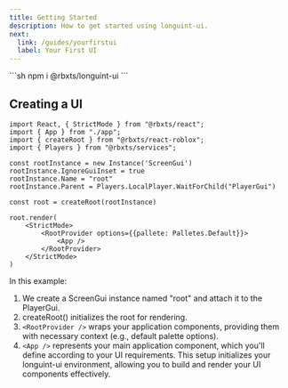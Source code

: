 ```yaml
---
title: Getting Started
description: How to get started using longuint-ui.
next:
  link: /guides/yourfirstui
  label: Your First UI
---
```



<Card title="Installation" icon="rocket">
    <Tabs>
        <TabItem label="npm">
            ```sh
            npm i @rbxts/longuint-ui
            ```
        </TabItem>
    </Tabs>
</Card>

## Creating a UI

```tsx
import React, { StrictMode } from "@rbxts/react";
import { App } from "./app";
import { createRoot } from "@rbxts/react-roblox";
import { Players } from "@rbxts/services";

const rootInstance = new Instance('ScreenGui')
rootInstance.IgnoreGuiInset = true
rootInstance.Name = "root"
rootInstance.Parent = Players.LocalPlayer.WaitForChild("PlayerGui")

const root = createRoot(rootInstance)

root.render(
    <StrictMode>
        <RootProvider options={{pallete: Palletes.Default}}>
            <App />
        </RootProvider>
    </StrictMode>
)
```

In this example:

1. We create a ScreenGui instance named "root" and attach it to the PlayerGui.
2. createRoot() initializes the root for rendering.
3. `<RootProvider />` wraps your application components, providing them with necessary context (e.g., default palette options).
4. `<App />` represents your main application component, which you'll define according to your UI requirements.
This setup initializes your longuint-ui environment, allowing you to build and render your UI components effectively.
